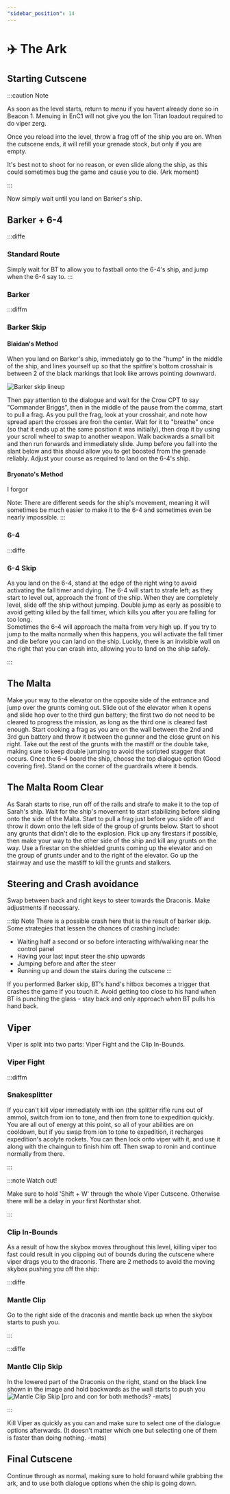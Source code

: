 ```yaml
---
"sidebar_position": 14
---
```



# ✈️ The Ark

## Starting Cutscene

:::caution Note

As soon as the level starts, return to menu if you havent already done so in Beacon 1. Menuing in EnC1 will not give you the Ion Titan loadout required to do viper zerg.

Once you reload into the level, throw a frag off of the ship you are on. When the cutscene ends, it will refill your grenade stock, but only if you are empty.

It's best not to shoot for no reason, or even slide along the ship, as this could sometimes bug the game and cause you to die.  (Ark moment)

:::

Now simply wait until you land on Barker's ship. 



## Barker + 6-4

:::diffe

### Standard Route

Simply wait for BT to allow you to fastball onto the 6-4's ship, and jump when the 6-4 say to.
:::

### Barker

:::diffm
### Barker Skip

#### Blaidan's Method

When you land on Barker's ship, immediately go to the "hump" in the middle of the ship, and lines yourself up so that the spitfire's bottom crosshair is between 2 of the black markings that look like arrows pointing downward.

![Barker skip lineup](img/Barker-Skip-Lineup.jpg)

Then pay attention to the dialogue and wait for the Crow CPT to say "Commander Briggs", then in the middle of the pause from the comma, start to pull a frag. As you pull the frag, look at your crosshair, and note how spread apart the crosses are fron the center. Wait for it to "breathe" once (so that it ends up at the same position it was initially), then drop it by using your scroll wheel to swap to another weapon. Walk backwards a small bit and then run forwards and immediately slide. Jump before you fall into the slant below and this should allow you to get boosted from the grenade reliably. Adjust your course as required to land on the 6-4's ship. 

#### Bryonato's Method

I forgor

Note: There are different seeds for the ship's movement, meaning it will sometimes be much easier to make it to the 6-4 and sometimes even be nearly impossible. 
:::

### 6-4

:::diffe
### 6-4 Skip

As you land on the 6-4, stand at the edge of the right wing to avoid activating the fall timer and dying. The 6-4 will start to strafe left; as they start to level out, approach the front of the ship. When they are completely level, slide off the ship without jumping. Double jump as early as possible to avoid getting killed by the fall timer, which kills you after you are falling for too long.  
<YouTube youTubeId="yJPcIyF6J1I" />
Sometimes the 6-4 will approach the malta from very high up. If you try to jump to the malta normally when this happens, you will activate the fall timer and die before you can land on the ship. Luckly, there is an invisible wall on the right that you can crash into, allowing you to land on the ship safely.
<YouTube youTubeId="Hwh9ReZ3u0M" />

:::

## The Malta

Make your way to the elevator on the opposite side of the entrance and jump over the grunts coming out. Slide out of the elevator when it opens and slide hop over to the third gun battery; the first two do not need to be cleared to progress the mission, as long as the third one is cleared fast enough. Start cooking a frag as you are on the wall between the 2nd and 3rd gun battery and throw it between the gunner and the close grunt on his right. Take out the rest of the grunts with the mastiff or the double take, making sure to keep double jumping to avoid the scripted stagger that occurs. Once the 6-4 board the ship, choose the top dialogue option (Good covering fire). Stand on the corner of the guardrails where it bends.
<YouTube youTubeId="LVnx99mIK0s" />

## The Malta Room Clear

As Sarah starts to rise, run off of the rails and strafe to make it to the top of Sarah's ship. Wait for the ship's movement to start stabilizing before sliding onto the side of the Malta. Start to pull a frag just before you slide off and throw it down onto the left side of the group of grunts below. Start to shoot any grunts that didn't die to the explosion. Pick up any firestars if possible, then make your way to the other side of the ship and kill any grunts on the way. Use a firestar on the shielded grunts coming up the elevator and on the group of grunts under and to the right of the elevator. Go up the stairway and use the mastiff to kill the grunts and stalkers. 
<YouTube youTubeId="jqdA144b1xo" />

## Steering and Crash avoidance

Swap between back and right keys to steer towards the Draconis. Make adjustments if necessary. 

:::tip Note
There is a possible crash here that is the result of barker skip. Some strategies that lessen the chances of crashing include:
- Waiting half a second or so before interacting with/walking near the control panel 
- Having your last input steer the ship upwards
- Jumping before and after the steer 
- Running up and down the stairs during the cutscene 
:::

If you performed Barker skip, BT's hand's hitbox becomes a trigger that crashes the game if you touch it. Avoid getting too close to his hand when BT is punching the glass - stay back and only approach when BT pulls his hand back.

## Viper

Viper is split into two parts: Viper Fight and the Clip In-Bounds. 

### Viper Fight

:::diffm

### Snakesplitter



If you can't kill viper immediately with ion (the splitter rifle runs out of ammo), switch from ion to tone, and then from tone to expedition quickly. You are all out of energy at this point, so all of your abilities are on cooldown, but if you swap from ion to tone to expedition, it recharges expedition's acolyte rockets. You can then lock onto viper with it, and use it along with the chaingun to finish him off. Then swap to ronin and continue normally from there.

<YouTube youTubeId="o6rxamEKY1E" />
:::

:::note Watch out! 

Make sure to hold 'Shift + W' through the whole Viper Cutscene. Otherwise there will be a delay in your first Northstar shot. 

:::

### Clip In-Bounds
As a result of how the skybox moves throughout this level, killing viper too fast could result in you clipping out of bounds during the cutscene where viper drags you to the draconis. There are 2 methods to avoid the moving skybox pushing you off the ship:

:::diffe

### Mantle Clip
Go to the right side of the draconis and mantle back up when the skybox starts to push you. 

:::

:::diffe

### Mantle Clip Skip
In the lowered part of the Draconis on the right, stand on the black line shown in the image and hold backwards as the wall starts to push you
![Mantle Clip Skip](img\Mantle-Clip-Skip.jpg)
[pro and con for both methods? -mats]

:::


Kill Viper as quickly as you can and make sure to select one of the dialogue options afterwards. (It doesn't matter which one but selecting one of them is faster than doing nothing. -mats)



## Final Cutscene
Continue through as normal, making sure to hold forward while grabbing the ark, and to use both dialogue options when the ship is going down. 


[def]: img